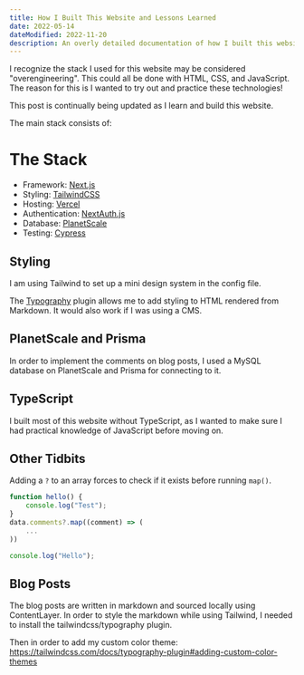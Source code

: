```yaml
---
title: How I Built This Website and Lessons Learned
date: 2022-05-14
dateModified: 2022-11-20
description: An overly detailed documentation of how I built this website, including everything I learned during the process.
---
```


I recognize the stack I used for this website may be considered "overengineering". This could all be done with HTML, CSS, and JavaScript. The reason for this is I wanted to try out and practice these technologies!

This post is continually being updated as I learn and build this website.

The main stack consists of:

# The Stack

- Framework: [Next.js](https://nextjs.org/)
- Styling: [TailwindCSS](https://tailwindcss.com/)
- Hosting: [Vercel](https://vercel.com/)
- Authentication: [NextAuth.js](https://next-auth.js.org/)
- Database: [PlanetScale](https://planetscale.com/)
- Testing: [Cypress](https://www.cypress.io/)

## Styling

I am using Tailwind to set up a mini design system in the config file.

The [Typography](https://tailwindcss.com/docs/typography-plugin) plugin allows me to add styling to HTML rendered from Markdown. It would also work if I was using a CMS.

## PlanetScale and Prisma

In order to implement the comments on blog posts, I used a MySQL database on PlanetScale and Prisma for connecting to it.

## TypeScript

I built most of this website without TypeScript, as I wanted to make sure I had practical knowledge of JavaScript before moving on.

## Other Tidbits

Adding a `?` to an array forces to check if it exists before running `map()`.

```js
function hello() {
    console.log("Test");
}
data.comments?.map((comment) => (
    ...
))

console.log("Hello");
```

## Blog Posts

The blog posts are written in markdown and sourced locally using ContentLayer. In order to style the markdown while using Tailwind, I needed to install the tailwindcss/typography plugin.

Then in order to add my custom color theme:
https://tailwindcss.com/docs/typography-plugin#adding-custom-color-themes
